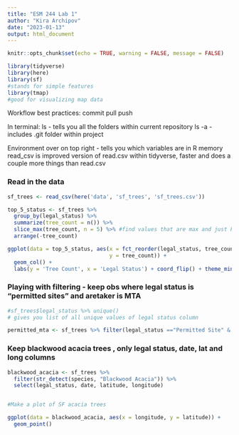 ```yaml
---
title: "ESM 244 Lab 1"
author: "Kira Archipov"
date: "2023-01-13"
output: html_document
---
```


```r
knitr::opts_chunk$set(echo = TRUE, warning = FALSE, message = FALSE)

library(tidyverse)
library(here)
library(sf)
#stands for simple features
library(tmap)
#good for visualizing map data

```

Workflow best practices: 
commit pull push

In terminal: 
ls - tells you all the folders within current repository 
ls -a - includes .git folder within project 

Environment over on top right - tells you which variables are in R memory 
read_csv is improved version of read.csv within tidyverse, faster and does a couple more things than read.csv

### Read in the data 
```r
sf_trees <- read_csv(here('data', 'sf_trees', 'sf_trees.csv'))

top_5_status <- sf_trees %>% 
  group_by(legal_status) %>% 
  summarize(tree_count = n()) %>% 
  slice_max(tree_count, n = 5) %>% #find values that are max and just keep n amount 
  arrange(-tree_count)

ggplot(data = top_5_status, aes(x = fct_reorder(legal_status, tree_count),
                                y = tree_count)) +
  geom_col() + 
  labs(y = 'Tree Count', x = 'Legal Status') + coord_flip() + theme_minimal()
```

### Playing with filtering - keep obs where legal status is "permitted sites" and aretaker is MTA
```r
#sf_trees$legal_status %>% unique()
# gives you list of all unique values of legal status column 

permitted_mta <- sf_trees %>% filter(legal_status =="Permitted Site" & caretaker == "MTA")

```

### Keep blackwood acacia trees , only legal status, date, lat and long columns 
```r
blackwood_acacia <- sf_trees %>% 
  filter(str_detect(species, "Blackwood Acacia")) %>% 
  select(legal_status, date, latitude, longitude)


#Make a plot of SF acacia trees

ggplot(data = blackwood_acacia, aes(x = longitude, y = latitude)) + 
  geom_point()
```






